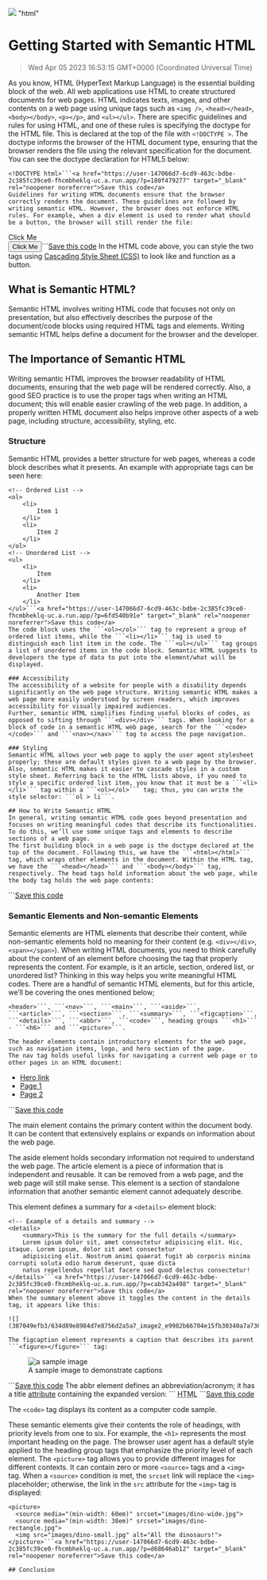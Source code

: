 ![](https://uploads-ssl.webflow.com/6143afec68f555387049efb3/63dd7d5eb4770c80aeb73efa_semantichtml_2977a160295f2a328d8a729c46f05333_2000.jpeg)
"html"
# Getting Started with Semantic HTML
> Wed Apr 05 2023 16:53:15 GMT+0000 (Coordinated Universal Time)

As you know, HTML (HyperText Markup Language) is the essential building block of the web. All web applications use HTML to create structured documents for web pages. HTML indicates texts, images, and other contents on a web page using unique tags such as ```<img />```, ```<head></head>```, ```<body></body>```, ```<p></p>```, and ```<ul></ul>```.
There are specific guidelines and rules for using HTML, and one of these rules is specifying the doctype for the HTML file. This is declared at the top of the file with ```<!DOCTYPE >```. The doctype informs the browser of the HTML document type, ensuring that the browser renders the file using the relevant specification for the document. You can see the doctype declaration for HTML5 below:
```
<!DOCTYPE html>```<a href="https://user-147066d7-6cd9-463c-bdbe-2c385fc39ce0-fhcmbheklq-uc.a.run.app/?p=180f479277" target="_blank" rel="noopener noreferrer">Save this code</a>
Guidelines for writing HTML documents ensure that the browser correctly renders the document. These guidelines are followed by writing semantic HTML. However, the browser does not enforce HTML rules. For example, when a div element is used to render what should be a button, the browser will still render the file:
```
<!-- A div styled as a button -->
<div>
    Click Me
</div>
<!-- A proper button -->
<button>
    Click Me
</button>```<a href="https://user-147066d7-6cd9-463c-bdbe-2c385fc39ce0-fhcmbheklq-uc.a.run.app/?p=56004da566" target="_blank" rel="noopener noreferrer">Save this code</a>
In the HTML code above, you can style the two tags using <a href="https://developer.mozilla.org/en-US/docs/Web/CSS" target="_blank" rel="noopener noreferrer">Cascading Style Sheet (CSS)</a> to look like and function as a button.

## What is Semantic HTML?
Semantic HTML involves writing HTML code that focuses not only on presentation, but also effectively describes the purpose of the document/code blocks using required HTML tags and elements. Writing semantic HTML helps define a document for the browser and the developer.

## The Importance of Semantic HTML
Writing semantic HTML improves the browser readability of HTML documents, ensuring that the web page will be rendered correctly. Also, a good SEO practice is to use the proper tags when writing an HTML document; this will enable easier crawling of the web page. In addition, a properly written HTML document also helps improve other aspects of a web page, including structure, accessibility, styling, etc.

### Structure
Semantic HTML provides a better structure for web pages, whereas a code block describes what it presents. An example with appropriate tags can be seen here:
```
<!-- Ordered List -->
<ol>
    <li>
        Item 1
    </li>
    <li>
        Item 2
    </li>
</ol>
<!-- Unordered List -->
<ul>
    <li>
        Item
    </li>
    <li>
        Another Item
    </li>
</ul>```<a href="https://user-147066d7-6cd9-463c-bdbe-2c385fc39ce0-fhcmbheklq-uc.a.run.app/?p=6fd540b91e" target="_blank" rel="noopener noreferrer">Save this code</a>
The code block uses the ```<ol></ol>``` tag to represent a group of ordered list items, while the ```<li></li>``` tag is used to distinguish each list item in the code. The ```<ul></ul>``` tag groups a list of unordered items in the code block. Semantic HTML suggests to developers the type of data to put into the element/what will be displayed.

### Accessibility
The accessibility of a website for people with a disability depends significantly on the web page structure. Writing semantic HTML makes a web page more easily understood by screen readers, which improves accessibility for visually impaired audiences.
Further, semantic HTML simplifies finding useful blocks of codes, as opposed to sifting through ```<div></div>``` tags. When looking for a block of code in a semantic HTML web page, search for the ```<code></code>``` and ```<nav></nav>``` tag to access the page navigation.

### Styling
Semantic HTML allows your web page to apply the user agent stylesheet properly; these are default styles given to a web page by the browser. Also, semantic HTML makes it easier to cascade styles in a custom style sheet. Referring back to the HTML lists above, if you need to style a specific ordered list item, you know that it must be a ```<li></li>``` tag within a ```<ol></ol>``` tag; thus, you can write the style selector: ```ol > li```.

## How to Write Semantic HTML
In general, writing semantic HTML code goes beyond presentation and focuses on writing meaningful codes that describe its functionalities. To do this, we’ll use some unique tags and elements to describe sections of a web page.
The first building block in a web page is the doctype declared at the top of the document. Following this, we have the ```<html></html>``` tag, which wraps other elements in the document. Within the HTML tag, we have the ```<head></head>``` and ```<body></body>``` tag, respectively. The head tags hold information about the web page, while the body tag holds the web page contents:
```
<!DOCTYPE html>
<html lang="en">
<head>
  <!-- Web page information -->
</head>
<body>
    <!-- Web page content -->
</body>
</html>```<a href="https://user-147066d7-6cd9-463c-bdbe-2c385fc39ce0-fhcmbheklq-uc.a.run.app/?p=732747be71" target="_blank" rel="noopener noreferrer">Save this code</a>

### Semantic Elements and Non-semantic Elements
Semantic elements are HTML elements that describe their content, while non-semantic elements hold no meaning for their content (e.g. ```<div></div>```, ```<span></span>```). When writing HTML documents, you need to think carefully about the content of an element before choosing the tag that properly represents the content. For example, is it an article, section, ordered list, or unordered list? Thinking in this way helps you write meaningful HTML codes.
There are a handful of semantic HTML elements, but for this article, we’ll be covering the ones mentioned below;

```
<header>```, ```<nav>```, ```<main>```, ```<aside>```, ```<article>```, ```<section>```, ```<summary>```, ```<figcaption>```, ```<details>```, ```<abbr>```, ```<code>```, heading groups ```<h1>``` - ```<h6>``` and ```<picture>```.

The header elements contain introductory elements for the web page, such as navigation items, logo, and hero section of the page.
The nav tag holds useful links for navigating a current web page or to other pages in an HTML document:

```
<!-- Example of a navigation links -->
<nav>
    <ul>
        <li>
            <a href="#hero">
                Hero link
            </a>
        </li>
        <li>
            <a href="page1.html">
                Page 1
            </a>
        </li>
        <li>
            <a href="page2.html">
                Page 2
            </a>
        </li>
    </ul>
</nav>```<a href="https://user-147066d7-6cd9-463c-bdbe-2c385fc39ce0-fhcmbheklq-uc.a.run.app/?p=8f7147961e" target="_blank" rel="noopener noreferrer">Save this code</a>

The main element contains the primary content within the document body. It can be content that extensively explains or expands on information about the web page.

The aside element holds secondary information not required to understand the web page.
The article element is a piece of information that is independent and reusable. It can be removed from a web page, and the web page will still make sense.
This element is a section of standalone information that another semantic element cannot adequately describe.

This element defines a summary for a ```<details>``` element block:
```
<!-- Example of a details and summary -->
<details>
    <summary>This is the summary for the full details </summary>
    Lorem ipsum dolor sit, amet consectetur adipisicing elit. Hic, itaque. Lorem ipsum, dolor sit amet consectetur
    adipisicing elit. Nostrum animi quaerat fugit ab corporis minima corrupti soluta odio harum deserunt, quae dicta
    natus repellendus repellat facere sed quod delectus consectetur!
</details>```<a href="https://user-147066d7-6cd9-463c-bdbe-2c385fc39ce0-fhcmbheklq-uc.a.run.app/?p=cab342a498" target="_blank" rel="noopener noreferrer">Save this code</a>
When the summary element above it toggles the content in the details tag, it appears like this:

![](387049efb3/634d89e8984d7e8756d2a5a7_image2_e9982b66704e15fb30340a7a7369a745.g)

The figcaption element represents a caption that describes its parent ```<figure></figure>``` tag:

```
<!--Example demonstrating how figcaption is used -->
<figure>
    <img src="sample-image.webp" alt="a sample image">
    <figcaption>
        A sample image to demonstrate captions
    </figcaption>
</figure>```<a href="https://user-147066d7-6cd9-463c-bdbe-2c385fc39ce0-fhcmbheklq-uc.a.run.app/?p=d2e740a2ef" target="_blank" rel="noopener noreferrer">Save this code</a>
The abbr element defines an abbreviation/acronym; it has a title <a href="https://developer.mozilla.org/en-US/docs/Web/HTML/Attributes#attribute_list" target="_blank" rel="noopener noreferrer">attribute</a> containing the expanded version:
```
   <!-- How to use abbr tag -->
    <abbr title="HyperText Markup Language">HTML</abbr> ```<a href="https://user-147066d7-6cd9-463c-bdbe-2c385fc39ce0-fhcmbheklq-uc.a.run.app/?p=54a347ac31" target="_blank" rel="noopener noreferrer">Save this code</a>

The ```<code>``` tag displays its content as a computer code sample.

These semantic elements give their contents the role of headings, with priority levels from one to six. For example, the ```<h1>``` represents the most important heading on the page. The browser user agent has a default style applied to the heading group tags that emphasize the priority level of each element.
The ```<picture>``` tag allows you to provide different images for different contexts. It can contain zero or more ```<source>``` tags and a ```<img>``` tag. When a ```<source>``` condition is met, the ```srcset``` link will replace the ```<img>``` placeholder; otherwise, the link in the ```src``` attribute for the ```<img>``` tag is displayed:
```
<picture>
  <source media="(min-width: 60em)" srcset="images/dino-wide.jpg">
  <source media="(min-width: 38em)" srcset="images/dino-rectangle.jpg">
  <img src="images/dino-small.jpg" alt="All the dinosaurs!">
</picture>```<a href="https://user-147066d7-6cd9-463c-bdbe-2c385fc39ce0-fhcmbheklq-uc.a.run.app/?p=d68646ab12" target="_blank" rel="noopener noreferrer">Save this code</a>

## Conclusion
